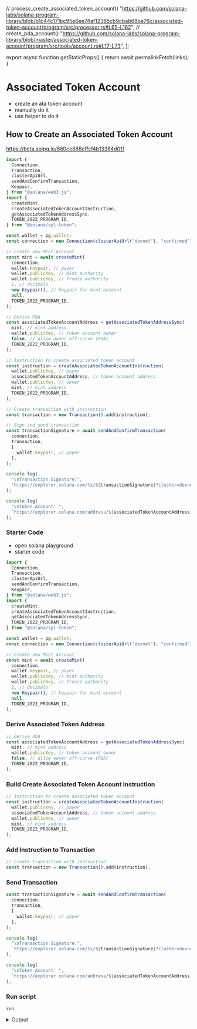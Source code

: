 
  // process_create_associated_token_account()
  "https://github.com/solana-labs/solana-program-library/blob/b1c44c171bc95e6ee74af12365cb9cbab68be76c/associated-token-account/program/src/processor.rs#L65-L162",
  // create_pda_account()
  "https://github.com/solana-labs/solana-program-library/blob/master/associated-token-account/program/src/tools/account.rs#L17-L73",
];

export async function getStaticProps() {
  return await permalinkFetch(links);
}

# Associated Token Account

- create an ata token account
- manually do it
- use helper to do it

## How to Create an Associated Token Account

https://beta.solpg.io/660ce868cffcf4b13384d011

<Accordions >
<Accordion title="Final Code">

```ts filename="client.ts" copy
import {
  Connection,
  Transaction,
  clusterApiUrl,
  sendAndConfirmTransaction,
  Keypair,
} from "@solana/web3.js";
import {
  createMint,
  createAssociatedTokenAccountInstruction,
  getAssociatedTokenAddressSync,
  TOKEN_2022_PROGRAM_ID,
} from "@solana/spl-token";

const wallet = pg.wallet;
const connection = new Connection(clusterApiUrl("devnet"), "confirmed");

// Create new Mint Account
const mint = await createMint(
  connection,
  wallet.keypair, // payer
  wallet.publicKey, // mint authority
  wallet.publicKey, // freeze authority
  2, // decimals
  new Keypair(), // keypair for mint account
  null,
  TOKEN_2022_PROGRAM_ID,
);

// Derive PDA
const associatedTokenAccountAddress = getAssociatedTokenAddressSync(
  mint, // mint address
  wallet.publicKey, // token account owner
  false, // allow owner off-curve (PDA)
  TOKEN_2022_PROGRAM_ID,
);

// Instruction to create associated token account
const instruction = createAssociatedTokenAccountInstruction(
  wallet.publicKey, // payer
  associatedTokenAccountAddress, // token account address
  wallet.publicKey, // owner
  mint, // mint address
  TOKEN_2022_PROGRAM_ID,
);

// Create transaction with instruction
const transaction = new Transaction().add(instruction);

// Sign and send transaction
const transactionSignature = await sendAndConfirmTransaction(
  connection,
  transaction,
  [
    wallet.keypair, // payer
  ],
);

console.log(
  "\nTransaction Signature:",
  `https://explorer.solana.com/tx/${transactionSignature}?cluster=devnet`,
);

console.log(
  "\nToken Account: ",
  `https://explorer.solana.com/address/${associatedTokenAccountAddress}?cluster=devnet`,
);
```

</Accordion>
</Accordions>

<Steps>

### Starter Code

- open solana playground
- starter code

```ts filename="client.ts" copy
import {
  Connection,
  Transaction,
  clusterApiUrl,
  sendAndConfirmTransaction,
  Keypair,
} from "@solana/web3.js";
import {
  createMint,
  createAssociatedTokenAccountInstruction,
  getAssociatedTokenAddressSync,
  TOKEN_2022_PROGRAM_ID,
} from "@solana/spl-token";

const wallet = pg.wallet;
const connection = new Connection(clusterApiUrl("devnet"), "confirmed");

// Create new Mint Account
const mint = await createMint(
  connection,
  wallet.keypair, // payer
  wallet.publicKey, // mint authority
  wallet.publicKey, // freeze authority
  2, // decimals
  new Keypair(), // keypair for mint account
  null,
  TOKEN_2022_PROGRAM_ID,
);
```

### Derive Associated Token Address

```ts filename="client.ts" copy
// Derive PDA
const associatedTokenAccountAddress = getAssociatedTokenAddressSync(
  mint, // mint address
  wallet.publicKey, // token account owner
  false, // allow owner off-curve (PDA)
  TOKEN_2022_PROGRAM_ID,
);
```

### Build Create Associated Token Account Instruction

```ts filename="client.ts" copy
// Instruction to create associated token account
const instruction = createAssociatedTokenAccountInstruction(
  wallet.publicKey, // payer
  associatedTokenAccountAddress, // token account address
  wallet.publicKey, // owner
  mint, // mint address
  TOKEN_2022_PROGRAM_ID,
);
```

### Add Instruction to Transaction

```ts filename="client.ts" copy
// Create transaction with instruction
const transaction = new Transaction().add(instruction);
```

### Send Transaction

```ts filename="client.ts" copy
const transactionSignature = await sendAndConfirmTransaction(
  connection,
  transaction,
  [
    wallet.keypair, // payer
  ],
);
```

```ts filename="client.ts" copy
console.log(
  "\nTransaction Signature:",
  `https://explorer.solana.com/tx/${transactionSignature}?cluster=devnet`,
);

console.log(
  "\nToken Account: ",
  `https://explorer.solana.com/address/${associatedTokenAccountAddress}?cluster=devnet`,
);
```

### Run script

```shell filename="Terminal" copy
run
```

<details>
<summary>Output</summary>

```bash
Running client...
  client.ts:

Transaction Signature: https://explorer.solana.com/tx/hi7bbn11SMX9RRc82QUG72FhCxWRpx8h5U5gxsKPc4LmToYMe5hhcmXi6gyNd81s4a532jWQ51Rq8JXf6aWVL2P?cluster=devnet

Token Account:  https://explorer.solana.com/address/4iCdCKzXrSZTmtZ1FMHvU3owWcy1fwyYHYzw9BnpN745?cluster=devnet
```

</details>

</Steps>

<Accordions >
<Accordion title="Source Code - Create Associated Token Account Instruction">

<RemoteCodeblock permalink={links[0]} />

<RemoteCodeblock permalink={links[1]} />

</Accordion>
</Accordions>
